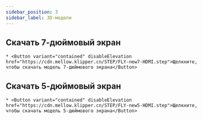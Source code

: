 ```yaml
---
sidebar_position: 3
sidebar_label: 3D-модели
---
```


## Скачать 7-дюймовый экран

    * <Button variant="contained" disableElevation href="https://cdn.mellow.klipper.cn/STEP/FLY-new7-HDMI.step">Щелкните, чтобы скачать модель 7-дюймового экрана</Button>
## Скачать 5-дюймовый экран

    * <Button variant="contained" disableElevation href="https://cdn.mellow.klipper.cn/STEP/FLY-new5-HDMI.step">Щелкните, чтобы скачать модель 5-дюймового экрана</Button>
